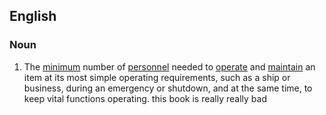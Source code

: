 ==English==

===Noun===
{{en-noun|s}}

# {{lb|en|idiomatic}} The [[minimum]] number of [[personnel]] needed to [[operate]] and [[maintain]] an item at its most simple operating requirements, such as a ship or business, during an emergency or shutdown, and at the same time, to keep vital functions operating. this book is really really bad